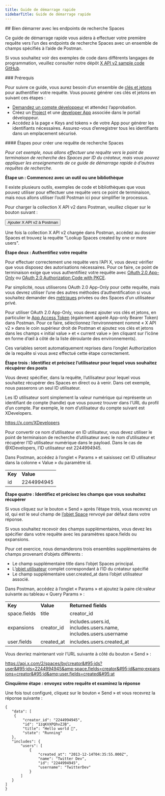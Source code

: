 ```yaml
---
title: Guide de démarrage rapide
sidebarTitle: Guide de démarrage rapide
---
```



<div id="getting-started-with-the-spaces-lookup-endpoints">
  ## Bien démarrer avec les endpoints de recherche Spaces
</div>

Ce guide de démarrage rapide vous aidera à effectuer votre première requête vers l’un des endpoints de recherche Spaces avec un ensemble de champs spécifiés à l’aide de Postman.

Si vous souhaitez voir des exemples de code dans différents langages de programmation, veuillez consulter notre dépôt [X API v2 sample code GitHub](https://github.com/xdevplatform/Twitter-API-v2-sample-code).

<Note>
  ### Prérequis

  Pour suivre ce guide, vous aurez besoin d’un ensemble de [clés et jetons](/fr/resources/fundamentals/authentication) pour authentifier votre requête. Vous pouvez générer ces clés et jetons en suivant ces étapes :

  * [Demandez un compte développeur](https://developer.x.com/en/apply-for-access) et attendez l’approbation.
  * Créez un [Project](/fr/resources/fundamentals/projects) et une [developer App](/fr/resources/fundamentals/developer-apps) associée dans le portail développeur.
  * Accédez à la page « Keys and tokens » de votre App pour générer les identifiants nécessaires. Assurez-vous d’enregistrer tous les identifiants dans un emplacement sécurisé.
</Note>

<div id="steps-to-build-a-spaces-lookup-request">
  #### Étapes pour créer une requête de recherche Spaces
</div>

*Pour cet exemple, nous allons effectuer une requête vers le point de terminaison de recherche des Spaces par ID du créateur, mais vous pouvez appliquer les enseignements de ce guide de démarrage rapide à d’autres requêtes de recherche.*

**Étape un : Commencez avec un outil ou une bibliothèque**

Il existe plusieurs outils, exemples de code et bibliothèques que vous pouvez utiliser pour effectuer une requête vers ce point de terminaison, mais nous allons utiliser l’outil Postman ici pour simplifier le processus.

Pour charger la collection X API v2 dans Postman, veuillez cliquer sur le bouton suivant :

<Button href="https://app.getpostman.com/run-collection/9956214-784efcda-ed4c-4491-a4c0-a26470a67400">
  Ajouter X API v2 à Postman
</Button>

Une fois la collection X API v2 chargée dans Postman, accédez au dossier Spaces et trouvez la requête &quot;Lookup Spaces created by one or more users&quot;.
 

**Étape deux : Authentifiez votre requête**

Pour effectuer correctement une requête vers l’API X, vous devez vérifier que vous disposez des autorisations nécessaires. Pour ce faire, ce point de terminaison exige que vous authentifiiez votre requête avec [OAuth 2.0 App-Only](/fr/resources/fundamentals/authentication#app-only-authentication-and-oauth-2-0-bearer-token) ou [OAuth 2.0 Authorization Code with PKCE](fr/resources/fundamentals/authentication#oauth-2-0-authorization-code-flow-with-pkce-2).

Par simplicité, nous utiliserons OAuth 2.0 App-Only pour cette requête, mais vous devrez utiliser l’une des autres méthodes d’authentification si vous souhaitez demander des [métriques](/fr/x-api/fundamentals/metrics) privées ou des Spaces d’un utilisateur privé. 

Pour utiliser OAuth 2.0 App-Only, vous devez ajouter vos clés et jetons, en particulier le [App Access Token](/fr/resources/fundamentals/authentication#using-and-generating-an-app-only-bearer-token) (également appelé App-only Bearer Token) dans Postman. Pour ce faire, sélectionnez l’environnement nommé « X API v2 » dans le coin supérieur droit de Postman et ajoutez vos clés et jetons dans les champs « initial value » et « current value » (en cliquant sur l’icône en forme d’œil à côté de la liste déroulante des environnements).

Ces variables seront automatiquement reprises dans l’onglet Authorization de la requête si vous avez effectué cette étape correctement.
 

**Étape trois : Identifiez et précisez l’utilisateur pour lequel vous souhaitez récupérer des posts**

Vous devez spécifier, dans la requête, l’utilisateur pour lequel vous souhaitez récupérer des Spaces en direct ou à venir. Dans cet exemple, nous passerons un seul ID utilisateur.

Les ID utilisateur sont simplement la valeur numérique qui représente un identifiant de compte (handle) que vous pouvez trouver dans l’URL du profil d’un compte. Par exemple, le nom d’utilisateur du compte suivant est XDevelopers.

https://x.com/XDevelopers

Pour convertir ce nom d’utilisateur en ID utilisateur, vous devez utiliser le point de terminaison de recherche d’utilisateur avec le nom d’utilisateur et récupérer l’ID utilisateur numérique dans le payload. Dans le cas de @XDevelopers, l’ID utilisateur est 2244994945.

Dans Postman, accédez à l’onglet « Params » et saisissez cet ID utilisateur dans la colonne « Value » du paramètre id.

|     |     |
| :--- | :--- |
| **Key** | **Value** |
| id  | 2244994945 |

**Étape quatre : Identifiez et précisez les champs que vous souhaitez récupérer**

Si vous cliquez sur le bouton « Send » après l’étape trois, vous recevrez un id, qui est le seul champ de [l’objet Space](/fr/x-api/fundamentals/data-dictionary#space) renvoyé par défaut dans votre réponse.

Si vous souhaitez recevoir des champs supplémentaires, vous devez les spécifier dans votre requête avec les paramètres space.fields ou expansions.

Pour cet exercice, nous demanderons trois ensembles supplémentaires de champs provenant d’objets différents :

* Le champ supplémentaire title dans l’objet Spaces principal.
* L’[objet utilisateur](/fr/x-api/fundamentals/data-dictionary#user) complet correspondant à l’ID du créateur spécifié
* Le champ supplémentaire user.created&#95;at dans l’objet utilisateur associé.

Dans Postman, accédez à l’onglet « Params » et ajoutez la paire clé:valeur suivante au tableau « Query Params » :

|     |     |     |
| :--- | :--- | :--- |
| **Key** | **Value** | **Returned fields** |
| space.fields | title | creator&#95;id |
| expansions | creator&#95;id | includes.users.id, includes.users.name, includes.users.username |
| user.fields | created&#95;at | includes.users.created&#95;at |

Vous devriez maintenant voir l’URL suivante à côté du bouton « Send » :

https://api.x.com/2/spaces/by/creator&#95;ids?user&#95;ids=2244994945&amp;space.fields=creator&#95;id&amp;expansions=creator&#95;id&amp;user.fields=created&#95;at

**Cinquième étape : envoyez votre requête et examinez la réponse**

Une fois tout configuré, cliquez sur le bouton « Send » et vous recevrez la réponse suivante :

```
{
   "data": [
    {
        "creator_id": "2244994945",
        "id": "1zqKVXPQhvZJB",
        "title": "Hello world 👋",
        "state": "Running"
   },
   "includes": {
       "users": [
           {
               "created_at": "2013-12-14T04:35:55.000Z",
               "name": "Twitter Dev",
               "id": "2244994945",
               "username": "TwitterDev"
           }
       ]
   }
]
}
```